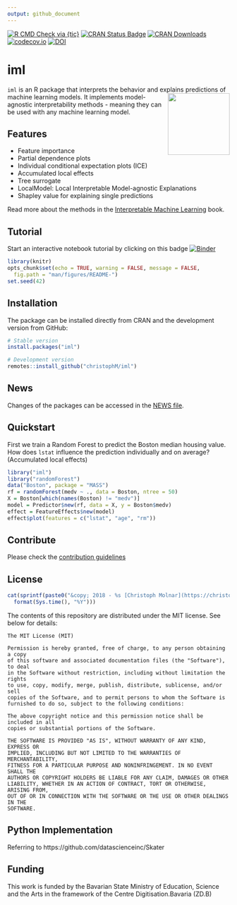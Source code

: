 ```yaml
---
output: github_document
---
```


<!-- badges: start -->
[![R CMD Check via {tic}](https://img.shields.io/github/workflow/status/christophM/iml/R%20CMD%20Check%20via%20%7Btic%7D?logo=github&label=R%20CMD%20Check%20via%20{tic}&style=flat-square)](https://github.com/christophM/iml/actions)
[![CRAN Status Badge](http://www.r-pkg.org/badges/version/iml)](https://CRAN.R-project.org/package=iml)
[![CRAN Downloads](http://cranlogs.r-pkg.org/badges/grand-total/iml)](https://cran.rstudio.com/web/packages/iml/index.html)
[![codecov.io](https://codecov.io/github/christophM/iml/coverage.svg?branch=master)](https://codecov.io/github/christophM/iml?branch=master)
[![DOI](http://joss.theoj.org/papers/10.21105/joss.00786/status.svg)](https://doi.org/10.21105/joss.00786)
<!-- badges: end -->

# iml 

 `iml ` is an R package that interprets the behavior and explains predictions of machine learning models. <img src="https://github.com/christophM/iml/blob/master/man/figures/iml.png?raw=true" align="right" height=140/>
 It implements model-agnostic interpretability methods - meaning they can be used with any machine learning model.

## Features
 
- Feature importance
- Partial dependence plots
- Individual conditional expectation plots (ICE)
- Accumulated local effects
- Tree surrogate
- LocalModel: Local Interpretable Model-agnostic Explanations
- Shapley value for explaining single predictions
 
Read more about the methods in the [Interpretable Machine Learning](https://christophm.github.io/interpretable-ml-book/agnostic.html) book.

## Tutorial

Start an interactive notebook tutorial by clicking on this badge [![Binder](http://mybinder.org/badge.svg)](http://beta.mybinder.org/v2/gh/christophM/iml/master?filepath=./notebooks/tutorial-intro.ipynb)

```r
library(knitr)
opts_chunk$set(echo = TRUE, warning = FALSE, message = FALSE,
  fig.path = "man/figures/README-")
set.seed(42)
```

## Installation 

The package can be installed directly from CRAN and the development version from GitHub:

```r
# Stable version
install.packages("iml")

# Development version
remotes::install_github("christophM/iml")
```

## News

Changes of the packages can be accessed in the [NEWS file](https://christophm.github.io/iml/news/index.html).

## Quickstart

First we train a Random Forest to predict the Boston median housing value. 
How does `lstat` influence the prediction individually and on average? (Accumulated local effects)

```r
library("iml")
library("randomForest")
data("Boston", package = "MASS")
rf = randomForest(medv ~ ., data = Boston, ntree = 50)
X = Boston[which(names(Boston) != "medv")]
model = Predictor$new(rf, data = X, y = Boston$medv)
effect = FeatureEffects$new(model)
effect$plot(features = c("lstat", "age", "rm"))
```

## Contribute

Please check the [contribution guidelines](CONTRIBUTING.md)

## License

```r
cat(sprintf(paste0("&copy; 2018 - %s [Christoph Molnar](https://christophm.github.io/)"),
  format(Sys.time(), "%Y")))
```

The contents of this repository are distributed under the MIT license. See
below for details:
```
The MIT License (MIT)

Permission is hereby granted, free of charge, to any person obtaining a copy
of this software and associated documentation files (the "Software"), to deal
in the Software without restriction, including without limitation the rights
to use, copy, modify, merge, publish, distribute, sublicense, and/or sell
copies of the Software, and to permit persons to whom the Software is
furnished to do so, subject to the following conditions:

The above copyright notice and this permission notice shall be included in all
copies or substantial portions of the Software.

THE SOFTWARE IS PROVIDED "AS IS", WITHOUT WARRANTY OF ANY KIND, EXPRESS OR
IMPLIED, INCLUDING BUT NOT LIMITED TO THE WARRANTIES OF MERCHANTABILITY,
FITNESS FOR A PARTICULAR PURPOSE AND NONINFRINGEMENT. IN NO EVENT SHALL THE
AUTHORS OR COPYRIGHT HOLDERS BE LIABLE FOR ANY CLAIM, DAMAGES OR OTHER
LIABILITY, WHETHER IN AN ACTION OF CONTRACT, TORT OR OTHERWISE, ARISING FROM,
OUT OF OR IN CONNECTION WITH THE SOFTWARE OR THE USE OR OTHER DEALINGS IN THE
SOFTWARE.
```

## Python Implementation

Referring to https://github.com/datascienceinc/Skater

## Funding

This work is funded by the Bavarian State Ministry of Education, Science and the Arts in the framework of the Centre Digitisation.Bavaria (ZD.B)
